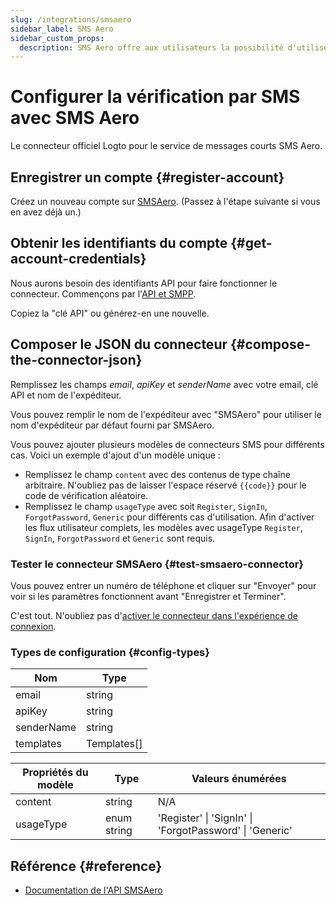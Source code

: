 ```yaml
---
slug: /integrations/smsaero
sidebar_label: SMS Aero
sidebar_custom_props:
  description: SMS Aero offre aux utilisateurs la possibilité d'utiliser le mailing SMS en 5 minutes sans consulter le contrat. Les développeurs se voient proposer une API pratique avec des classes accessibles et un support chat 24h/24 et 7j/7.
---
```



# Configurer la vérification par SMS avec SMS Aero

Le connecteur officiel Logto pour le service de messages courts SMS Aero.

<GuideTip />

## Enregistrer un compte \{#register-account}

Créez un nouveau compte sur [SMSAero](https://smsaero.ru/). (Passez à l'étape suivante si vous en avez déjà un.)

## Obtenir les identifiants du compte \{#get-account-credentials}

Nous aurons besoin des identifiants API pour faire fonctionner le connecteur. Commençons par
l'[API et SMPP](https://smsaero.ru/cabinet/settings/apikey/).

Copiez la "clé API" ou générez-en une nouvelle.

## Composer le JSON du connecteur \{#compose-the-connector-json}

Remplissez les champs _email_, _apiKey_ et _senderName_ avec votre email, clé API et nom de l'expéditeur.

Vous pouvez remplir le nom de l'expéditeur avec "SMSAero" pour utiliser le nom d'expéditeur par défaut fourni par SMSAero.

Vous pouvez ajouter plusieurs modèles de connecteurs SMS pour différents cas. Voici un exemple d'ajout d'un modèle unique :

- Remplissez le champ `content` avec des contenus de type chaîne arbitraire. N'oubliez pas de laisser l'espace réservé `{{code}}` pour
  le code de vérification aléatoire.
- Remplissez le champ `usageType` avec soit `Register`, `SignIn`, `ForgotPassword`, `Generic` pour différents cas d'utilisation.
  Afin d'activer les flux utilisateur complets, les modèles avec usageType `Register`, `SignIn`, `ForgotPassword` et `Generic` sont
  requis.

### Tester le connecteur SMSAero \{#test-smsaero-connector}

Vous pouvez entrer un numéro de téléphone et cliquer sur "Envoyer" pour voir si les paramètres fonctionnent avant "Enregistrer et Terminer".

C'est tout. N'oubliez pas
d'[activer le connecteur dans l'expérience de connexion](/connectors/sms-connectors/#enable-phone-number-sign-up-or-sign-in).

### Types de configuration \{#config-types}

| Nom        | Type        |
| ---------- | ----------- |
| email      | string      |
| apiKey     | string      |
| senderName | string      |
| templates  | Templates[] |

| Propriétés du modèle | Type        | Valeurs énumérées                                        |
| -------------------- | ----------- | ------------------------------------------------------- |
| content              | string      | N/A                                                     |
| usageType            | enum string | 'Register' \| 'SignIn' \| 'ForgotPassword' \| 'Generic' |

## Référence \{#reference}

- [Documentation de l'API SMSAero](https://smsaero.ru/integration/documentation/api/)
